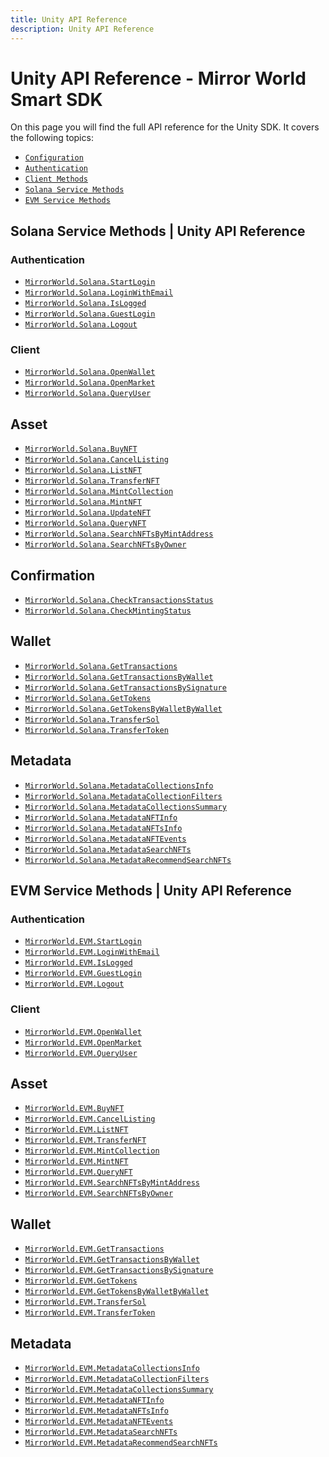 ```yaml
---
title: Unity API Reference
description: Unity API Reference
---
```


# Unity API Reference - Mirror World Smart SDK
On this page you will find the full API reference for the Unity SDK. It covers the following topics:
- [`Configuration`](/api-reference/unity/configuration)
- [`Authentication`](/api-reference/unity/authentication)
- [`Client Methods`](/api-reference/unity/client)
- [`Solana Service Methods`](/api-reference/unity/solana)
- [`EVM Service Methods`](/api-reference/unity/evm)

## Solana Service Methods | Unity API Reference

### Authentication
- [`MirrorWorld.Solana.StartLogin`](/api-reference/unity/solana/authentication/StartLogin)
- [`MirrorWorld.Solana.LoginWithEmail`](/api-reference/unity/solana/authentication/LoginWithEmail)
- [`MirrorWorld.Solana.IsLogged`](/api-reference/unity/solana/authentication/IsLogged)
- [`MirrorWorld.Solana.GuestLogin`](/api-reference/unity/solana/authentication/GuestLogin)
- [`MirrorWorld.Solana.Logout`](/api-reference/unity/solana/authentication/Logout)

### Client
- [`MirrorWorld.Solana.OpenWallet`](/api-reference/unity/solana/client/OpenWallet)
- [`MirrorWorld.Solana.OpenMarket`](/api-reference/unity/solana/client/OpenMarket)
- [`MirrorWorld.Solana.QueryUser`](/api-reference/unity/solana/client/QueryUser)

## Asset
- [`MirrorWorld.Solana.BuyNFT`](/api-reference/unity/solana/asset/BuyNFT)
- [`MirrorWorld.Solana.CancelListing`](/api-reference/unity/solana/asset/CancelListing)
- [`MirrorWorld.Solana.ListNFT`](/api-reference/unity/solana/asset/ListNFT)
- [`MirrorWorld.Solana.TransferNFT`](/api-reference/unity/solana/asset/TransferNFT)
- [`MirrorWorld.Solana.MintCollection`](/api-reference/unity/solana/asset/MintCollection)
- [`MirrorWorld.Solana.MintNFT`](/api-reference/unity/solana/asset/MintNFT)
- [`MirrorWorld.Solana.UpdateNFT`](/api-reference/unity/solana/asset/UpdateNFT)
- [`MirrorWorld.Solana.QueryNFT`](/api-reference/unity/solana/asset/QueryNFT)
- [`MirrorWorld.Solana.SearchNFTsByMintAddress`](/api-reference/unity/solana/asset/SearchNFTsByMintAddress)
- [`MirrorWorld.Solana.SearchNFTsByOwner`](/api-reference/unity/solana/asset/SearchNFTsByOwner)

## Confirmation
- [`MirrorWorld.Solana.CheckTransactionsStatus`](/api-reference/unity/solana/confirmation/CheckTransactionsStatus)
- [`MirrorWorld.Solana.CheckMintingStatus`](/api-reference/unity/solana/confirmation/CheckMintingStatus)

## Wallet
- [`MirrorWorld.Solana.GetTransactions`](/api-reference/unity/solana/wallet/GetTransactions)
- [`MirrorWorld.Solana.GetTransactionsByWallet`](/api-reference/unity/solana/wallet/GetTransactionsByWallet)
- [`MirrorWorld.Solana.GetTransactionsBySignature`](/api-reference/unity/solana/wallet/GetTransactionsBySignature)
- [`MirrorWorld.Solana.GetTokens`](/api-reference/unity/solana/wallet/GetTokens)
- [`MirrorWorld.Solana.GetTokensByWalletByWallet`](/api-reference/unity/solana/wallet/GetTokensByWalletByWallet)
- [`MirrorWorld.Solana.TransferSol`](/api-reference/unity/solana/wallet/TransferSol)
- [`MirrorWorld.Solana.TransferToken`](/api-reference/unity/solana/wallet/TransferToken)

## Metadata
- [`MirrorWorld.Solana.MetadataCollectionsInfo`](/api-reference/unity/solana/metadata/MetadataCollectionsInfo)
- [`MirrorWorld.Solana.MetadataCollectionFilters`](/api-reference/unity/solana/metadata/MetadataCollectionFilters)
- [`MirrorWorld.Solana.MetadataCollectionsSummary`](/api-reference/unity/solana/metadata/MetadataCollectionsSummary)
- [`MirrorWorld.Solana.MetadataNFTInfo`](/api-reference/unity/solana/metadata/MetadataNFTInfo)
- [`MirrorWorld.Solana.MetadataNFTsInfo`](/api-reference/unity/solana/metadata/TransferToken)
- [`MirrorWorld.Solana.MetadataNFTEvents`](/api-reference/unity/solana/metadata/MetadataNFTEvents)
- [`MirrorWorld.Solana.MetadataSearchNFTs`](/api-reference/unity/solana/metadata/MetadataSearchNFTs)
- [`MirrorWorld.Solana.MetadataRecommendSearchNFTs`](/api-reference/unity/solana/metadata/MetadataRecommendSearchNFTs)

## EVM Service Methods | Unity API Reference

### Authentication
- [`MirrorWorld.EVM.StartLogin`](/api-reference/unity/evm/authentication/StartLogin)
- [`MirrorWorld.EVM.LoginWithEmail`](/api-reference/unity/evm/authentication/LoginWithEmail)
- [`MirrorWorld.EVM.IsLogged`](/api-reference/unity/evm/authentication/IsLogged)
- [`MirrorWorld.EVM.GuestLogin`](/api-reference/unity/evm/authentication/GuestLogin)
- [`MirrorWorld.EVM.Logout`](/api-reference/unity/evm/authentication/Logout)

### Client
- [`MirrorWorld.EVM.OpenWallet`](/api-reference/unity/evm/client/OpenWallet)
- [`MirrorWorld.EVM.OpenMarket`](/api-reference/unity/evm/client/OpenMarket)
- [`MirrorWorld.EVM.QueryUser`](/api-reference/unity/evm/client/QueryUser)

## Asset
- [`MirrorWorld.EVM.BuyNFT`](/api-reference/unity/evm/asset/BuyNFT)
- [`MirrorWorld.EVM.CancelListing`](/api-reference/unity/evm/asset/CancelListing)
- [`MirrorWorld.EVM.ListNFT`](/api-reference/unity/evm/asset/ListNFT)
- [`MirrorWorld.EVM.TransferNFT`](/api-reference/unity/evm/asset/TransferNFT)
- [`MirrorWorld.EVM.MintCollection`](/api-reference/unity/evm/asset/MintCollection)
- [`MirrorWorld.EVM.MintNFT`](/api-reference/unity/evm/asset/MintNFT)
- [`MirrorWorld.EVM.QueryNFT`](/api-reference/unity/evm/asset/QueryNFT)
- [`MirrorWorld.EVM.SearchNFTsByMintAddress`](/api-reference/unity/evm/asset/SearchNFTsByMintAddress)
- [`MirrorWorld.EVM.SearchNFTsByOwner`](/api-reference/unity/evm/asset/SearchNFTsByOwner)

## Wallet
- [`MirrorWorld.EVM.GetTransactions`](/api-reference/unity/evm/wallet/GetTransactions)
- [`MirrorWorld.EVM.GetTransactionsByWallet`](/api-reference/unity/evm/wallet/GetTransactionsByWallet)
- [`MirrorWorld.EVM.GetTransactionsBySignature`](/api-reference/unity/evm/wallet/GetTransactionsBySignature)
- [`MirrorWorld.EVM.GetTokens`](/api-reference/unity/evm/wallet/GetTokens)
- [`MirrorWorld.EVM.GetTokensByWalletByWallet`](/api-reference/unity/evm/wallet/GetTokensByWalletByWallet)
- [`MirrorWorld.EVM.TransferSol`](/api-reference/unity/evm/wallet/TransferSol)
- [`MirrorWorld.EVM.TransferToken`](/api-reference/unity/evm/wallet/TransferToken)

## Metadata
- [`MirrorWorld.EVM.MetadataCollectionsInfo`](/api-reference/unity/evm/metadata/MetadataCollectionsInfo)
- [`MirrorWorld.EVM.MetadataCollectionFilters`](/api-reference/unity/evm/metadata/MetadataCollectionFilters)
- [`MirrorWorld.EVM.MetadataCollectionsSummary`](/api-reference/unity/evm/metadata/MetadataCollectionsSummary)
- [`MirrorWorld.EVM.MetadataNFTInfo`](/api-reference/unity/evm/metadata/MetadataNFTInfo)
- [`MirrorWorld.EVM.MetadataNFTsInfo`](/api-reference/unity/evm/metadata/TransferToken)
- [`MirrorWorld.EVM.MetadataNFTEvents`](/api-reference/unity/evm/metadata/MetadataNFTEvents)
- [`MirrorWorld.EVM.MetadataSearchNFTs`](/api-reference/unity/evm/metadata/MetadataSearchNFTs)
- [`MirrorWorld.EVM.MetadataRecommendSearchNFTs`](/api-reference/unity/evm/metadata/MetadataRecommendSearchNFTs)